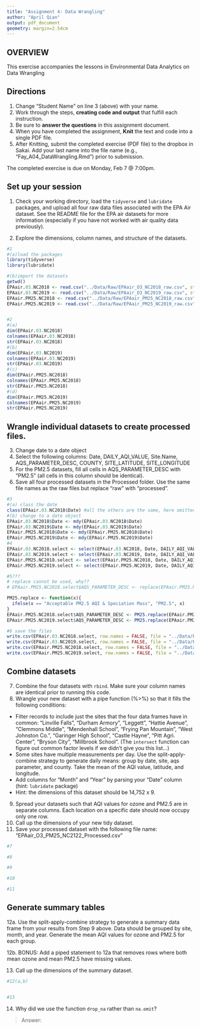 ```yaml
---
title: "Assignment 4: Data Wrangling"
author: "April Qian"
output: pdf_document
geometry: margin=2.54cm
---
```


## OVERVIEW

This exercise accompanies the lessons in Environmental Data Analytics on Data Wrangling 

## Directions
1. Change "Student Name" on line 3 (above) with your name.
2. Work through the steps, **creating code and output** that fulfill each instruction.
3. Be sure to **answer the questions** in this assignment document.
4. When you have completed the assignment, **Knit** the text and code into a single PDF file.
5. After Knitting, submit the completed exercise (PDF file) to the dropbox in Sakai. Add your last name into the file name (e.g., "Fay_A04_DataWrangling.Rmd") prior to submission.

The completed exercise is due on Monday, Feb 7 @ 7:00pm.

## Set up your session 
1. Check your working directory, load the `tidyverse` and `lubridate` packages, and upload all four raw data files associated with the EPA Air dataset. See the README file for the EPA air datasets for more information (especially if you have not worked with air quality data previously). 

2. Explore the dimensions, column names, and structure of the datasets. 

```r
#1
#(a)load the packages
library(tidyverse)
library(lubridate)

#(b)import the datasets
getwd()
EPAair.03.NC2018 <- read.csv("../Data/Raw/EPAair_O3_NC2018_raw.csv", stringsAsFactors = TRUE)
EPAair.03.NC2019 <- read.csv("../Data/Raw/EPAair_O3_NC2019_raw.csv", stringsAsFactors = TRUE)
EPAair.PM25.NC2018 <- read.csv("../Data/Raw/EPAair_PM25_NC2018_raw.csv", stringsAsFactors = TRUE)
EPAair.PM25.NC2019 <- read.csv("../Data/Raw/EPAair_PM25_NC2019_raw.csv", stringsAsFactors = TRUE)


#2
#(a)
dim(EPAair.03.NC2018)
colnames(EPAair.03.NC2018)
str(EPAair.03.NC2018)
#(b)
dim(EPAair.03.NC2019)
colnames(EPAair.03.NC2019)
str(EPAair.03.NC2019)
#(c)
dim(EPAair.PM25.NC2018)
colnames(EPAair.PM25.NC2018)
str(EPAair.PM25.NC2018)
#(d)
dim(EPAair.PM25.NC2019)
colnames(EPAair.PM25.NC2019)
str(EPAair.PM25.NC2019)

```

## Wrangle individual datasets to create processed files.
3. Change date to a date object
4. Select the following columns: Date, DAILY_AQI_VALUE, Site.Name, AQS_PARAMETER_DESC, COUNTY, SITE_LATITUDE, SITE_LONGITUDE
5. For the PM2.5 datasets, fill all cells in AQS_PARAMETER_DESC with "PM2.5" (all cells in this column should be identical).
6. Save all four processed datasets in the Processed folder. Use the same file names as the raw files but replace "raw" with "processed".

```r
#3
#(a) class the date 
class(EPAair.03.NC2018$Date) #all the others are the same, here omitted
#(b) change to a date object
EPAair.03.NC2018$Date <- mdy(EPAair.03.NC2018$Date)
EPAair.03.NC2019$Date <- mdy(EPAair.03.NC2019$Date)
EPAair.PM25.NC2018$Date <- mdy(EPAair.PM25.NC2018$Date)
EPAair.PM25.NC2019$Date <- mdy(EPAair.PM25.NC2019$Date)
#4
EPAair.03.NC2018.select <- select(EPAair.03.NC2018, Date, DAILY_AQI_VALUE, Site.Name, AQS_PARAMETER_DESC, COUNTY, SITE_LATITUDE, SITE_LONGITUDE)
EPAair.03.NC2019.select <- select(EPAair.03.NC2019, Date, DAILY_AQI_VALUE, Site.Name, AQS_PARAMETER_DESC, COUNTY, SITE_LATITUDE, SITE_LONGITUDE)
EPAair.PM25.NC2018.select <- select(EPAair.PM25.NC2018, Date, DAILY_AQI_VALUE, Site.Name, AQS_PARAMETER_DESC, COUNTY, SITE_LATITUDE, SITE_LONGITUDE)
EPAair.PM25.NC2019.select <- select(EPAair.PM25.NC2019, Date, DAILY_AQI_VALUE, Site.Name, AQS_PARAMETER_DESC, COUNTY, SITE_LATITUDE, SITE_LONGITUDE)

#5???
# replace cannot be used, why??
# EPAair.PM25.NC2018.select$AQS_PARAMETER_DESC <- replace(EPAair.PM25.NC2018.select$AQS_PARAMETER_DESC, "Acceptable PM2.5 AQI & Speciation Mass", "PM2.5")

PM25.replace <- function(x){
  ifelse(x == "Acceptable PM2.5 AQI & Speciation Mass", "PM2.5", x)
}
EPAair.PM25.NC2018.select$AQS_PARAMETER_DESC <- PM25.replace(EPAair.PM25.NC2018.select$AQS_PARAMETER_DESC)
EPAair.PM25.NC2019.select$AQS_PARAMETER_DESC <- PM25.replace(EPAair.PM25.NC2019.select$AQS_PARAMETER_DESC)

#6 save the files
write.csv(EPAair.03.NC2018.select, row.names = FALSE, file = "../Data/Processed/EPAair_O3_NC2018_Processed.csv")
write.csv(EPAair.03.NC2019.select, row.names = FALSE, file = "../Data/Processed/EPAair_O3_NC2019_Processed.csv")
write.csv(EPAair.PM25.NC2018.select, row.names = FALSE, file = "../Data/Processed/EPAair_PM25_NC2018_Processed.csv")
write.csv(EPAair.PM25.NC2019.select, row.names = FALSE, file = "../Data/Processed/EPAair_PM25_NC2019_Processed.csv")

```


## Combine datasets
7. Combine the four datasets with `rbind`. Make sure your column names are identical prior to running this code. 
8. Wrangle your new dataset with a pipe function (%>%) so that it fills the following conditions: 

* Filter records to include just the sites that the four data frames have in common: "Linville Falls", "Durham Armory", "Leggett", "Hattie Avenue", "Clemmons Middle", "Mendenhall School", "Frying Pan Mountain", "West Johnston Co.", "Garinger High School", "Castle Hayne", "Pitt Agri. Center", "Bryson City", "Millbrook School". (The `intersect` function can figure out common factor levels if we didn't give you this list...)
* Some sites have multiple measurements per day. Use the split-apply-combine strategy to generate daily means: group by date, site, aqs parameter, and county. Take the mean of the AQI value, latitude, and longitude.
* Add columns for "Month" and "Year" by parsing your "Date" column (hint: `lubridate` package)
* Hint: the dimensions of this dataset should be 14,752 x 9.

9. Spread your datasets such that AQI values for ozone and PM2.5 are in separate columns. Each location on a specific date should now occupy only one row.
10. Call up the dimensions of your new tidy dataset.
11. Save your processed dataset with the following file name: "EPAair_O3_PM25_NC2122_Processed.csv"

```r
#7

#8

#9

#10

#11

```


## Generate summary tables
12a. Use the split-apply-combine strategy to generate a summary data frame from your results from Step 9 above. Data should be grouped by site, month, and year. Generate the mean AQI values for ozone and PM2.5 for each group. 

12b. BONUS: Add a piped statement to 12a that removes rows where both mean ozone and mean PM2.5 have missing values. 

13. Call up the dimensions of the summary dataset.


```r
#12(a,b)


#13

```

14. Why did we use the function `drop_na` rather than `na.omit`?

> Answer: 

